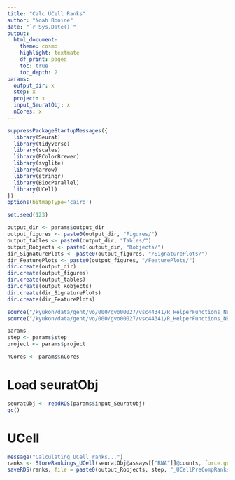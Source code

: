 ```yaml
---
title: "Calc UCell Ranks"
author: "Noah Bonine"
date: "`r Sys.Date()`"
output: 
  html_document:
    theme: cosmo
    highlight: textmate
    df_print: paged
    toc: true
    toc_depth: 2
params:
  output_dir: x
  step: x
  project: x
  input_SeuratObj: x
  nCores: x
---
```


```r
suppressPackageStartupMessages({
  library(Seurat)
  library(tidyverse)
  library(scales)
  library(RColorBrewer)
  library(svglite)
  library(arrow)
  library(stringr)
  library(BiocParallel)
  library(UCell)
})
options(bitmapType='cairo')
```

```r
set.seed(123)
```

```r
output_dir <- params$output_dir
output_figures <- paste0(output_dir, "Figures/")
output_tables <- paste0(output_dir, "Tables/")
output_Robjects <- paste0(output_dir, "Robjects/")
dir_SignaturePlots <- paste0(output_figures, "/SignaturePlots/")
dir_FeaturePlots <- paste0(output_figures, "/FeaturePlots/")
dir.create(output_dir)
dir.create(output_figures)
dir.create(output_tables)
dir.create(output_Robjects)
dir.create(dir_SignaturePlots)
dir.create(dir_FeaturePlots)
```
```r
source("/kyukon/data/gent/vo/000/gvo00027/vsc44341/R_HelperFunctions_NB/plotColors_NB.R")
source("/kyukon/data/gent/vo/000/gvo00027/vsc44341/R_HelperFunctions_NB/genesets_NB.R")
```

```r
params
step <- params$step
project <- params$project

nCores <- params$nCores
```

# Load seuratObj
```r
seuratObj <- readRDS(params$input_SeuratObj)
gc()
```

# UCell
```r
message("Calculating UCell ranks...")
ranks <- StoreRankings_UCell(seuratObj@assays[["RNA"]]@counts, force.gc = T, ncores = nCores) #
saveRDS(ranks, file = paste0(output_Robjects, step, "_UCellPreCompRanks_", project, ".rds"))
```
